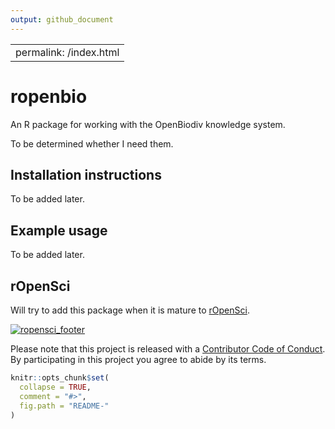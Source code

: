```yaml
---
output: github_document
---
```


---
permalink: /index.html
---

# ropenbio

An R package for working with the OpenBiodiv knowledge system.

To be determined whether I need them.

## Installation instructions

To be added later.

## Example usage

To be added later.

## rOpenSci

Will try to add this package when it is mature to [rOpenSci](http://www.ropensci.org).

[![ropensci_footer](http://ropensci.org/public_images/github_footer.png)](http://ropensci.org)

Please note that this project is released with a [Contributor Code of Conduct](CONDUCT.md). By participating in this project you agree to abide by its terms.

<!-- README.md i generated from README.Rmd. Please edit that file -->

```r
knitr::opts_chunk$set(
  collapse = TRUE,
  comment = "#>",
  fig.path = "README-"
)
```
